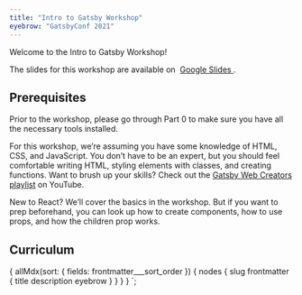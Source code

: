 ```yaml
---
title: "Intro to Gatsby Workshop"
eyebrow: "GatsbyConf 2021"
---
```



<Subhead>Welcome to the Intro to Gatsby Workshop!</Subhead>

<Calloutbox>
  The slides for this workshop are available on&nbsp;
  <a href="https://docs.google.com/presentation/d/1hDQkrkYYSw_gqfoLFk59IA9eNiQlFYT3tfAnNkIiNfk/">
    Google Slides
  </a>.
</Calloutbox>

## Prerequisites

Prior to the workshop, please go through <StyledLink to="/part-0">Part 0</StyledLink> to make sure you have all the necessary tools installed.

For this workshop, we’re assuming you have some knowledge of HTML, CSS, and JavaScript. You don’t have to be an expert, but you should feel comfortable writing HTML, styling elements with classes, and creating functions. Want to brush up your skills? Check out the [Gatsby Web Creators playlist](https://youtube.com/playlist?list=PLCU2qJekvcN2KKkCAOvkhcC5tfOKOQzR9) on YouTube.

<Calloutbox>
  New to React? We’ll cover the basics in the workshop. But if you want to prep
  beforehand, you can look up how to create components, how to use props, and
  how the children prop works.
</Calloutbox>

## Curriculum

<TutorialList posts={props.data.allMdx.nodes} />

  {
    allMdx(sort: { fields: frontmatter___sort_order }) {
      nodes {
        slug
        frontmatter {
          title
          description
          eyebrow
        }
      }
    }
  }
`;
